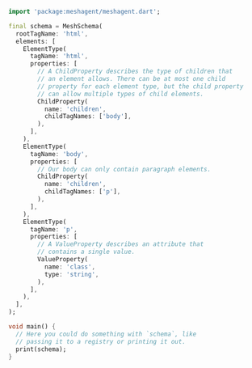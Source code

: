 ```dart Dart
import 'package:meshagent/meshagent.dart';

final schema = MeshSchema(
  rootTagName: 'html',
  elements: [
    ElementType(
      tagName: 'html',
      properties: [
        // A ChildProperty describes the type of children that
        // an element allows. There can be at most one child
        // property for each element type, but the child property
        // can allow multiple types of child elements.
        ChildProperty(
          name: 'children',
          childTagNames: ['body'],
        ),
      ],
    ),
    ElementType(
      tagName: 'body',
      properties: [
        // Our body can only contain paragraph elements.
        ChildProperty(
          name: 'children',
          childTagNames: ['p'],
        ),
      ],
    ),
    ElementType(
      tagName: 'p',
      properties: [
        // A ValueProperty describes an attribute that
        // contains a single value.
        ValueProperty(
          name: 'class',
          type: 'string',
        ),
      ],
    ),
  ],
);

void main() {
  // Here you could do something with `schema`, like
  // passing it to a registry or printing it out.
  print(schema);
}

```

